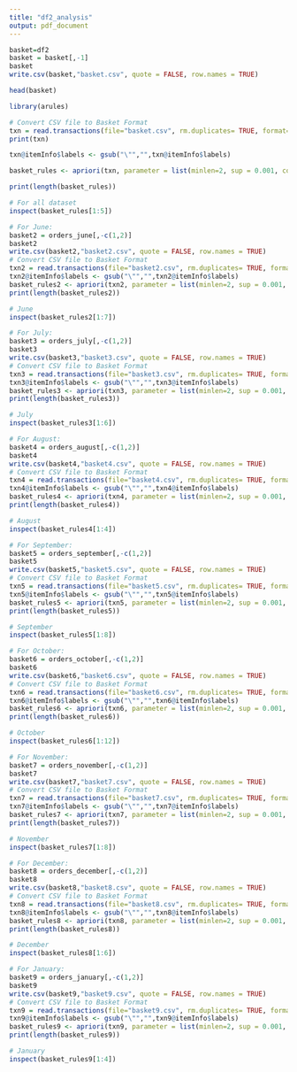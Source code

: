 ---
title: "df2_analysis"
output: pdf_document
---


```{r setup, include=FALSE}
basket=df2
basket = basket[,-1]
basket
write.csv(basket,"basket.csv", quote = FALSE, row.names = TRUE)

```

```{r}
head(basket)
```

```{r}
library(arules)
```

```{r}
# Convert CSV file to Basket Format
txn = read.transactions(file="basket.csv", rm.duplicates= TRUE, format="basket",sep=",",cols=1);
print(txn)
```
```{r}
txn@itemInfo$labels <- gsub("\"","",txn@itemInfo$labels)
```

```{r}
basket_rules <- apriori(txn, parameter = list(minlen=2, sup = 0.001, conf = 0.05, target="rules"))
```

```{r}
print(length(basket_rules))
```

```{r}
# For all dataset
inspect(basket_rules[1:5])
```

```{r}
# For June:
basket2 = orders_june[,-c(1,2)]
basket2
write.csv(basket2,"basket2.csv", quote = FALSE, row.names = TRUE)
# Convert CSV file to Basket Format
txn2 = read.transactions(file="basket2.csv", rm.duplicates= TRUE, format="basket",sep=",",cols=1);
txn2@itemInfo$labels <- gsub("\"","",txn2@itemInfo$labels)
basket_rules2 <- apriori(txn2, parameter = list(minlen=2, sup = 0.001, conf = 0.05, target="rules"))
print(length(basket_rules2))
```
```{r}
# June
inspect(basket_rules2[1:7])
```

```{r}
# For July:
basket3 = orders_july[,-c(1,2)]
basket3
write.csv(basket3,"basket3.csv", quote = FALSE, row.names = TRUE)
# Convert CSV file to Basket Format
txn3 = read.transactions(file="basket3.csv", rm.duplicates= TRUE, format="basket",sep=",",cols=1);
txn3@itemInfo$labels <- gsub("\"","",txn3@itemInfo$labels)
basket_rules3 <- apriori(txn3, parameter = list(minlen=2, sup = 0.001, conf = 0.05, target="rules"))
print(length(basket_rules3))
```

```{r}
# July
inspect(basket_rules3[1:6])
```

```{r}
# For August:
basket4 = orders_august[,-c(1,2)]
basket4
write.csv(basket4,"basket4.csv", quote = FALSE, row.names = TRUE)
# Convert CSV file to Basket Format
txn4 = read.transactions(file="basket4.csv", rm.duplicates= TRUE, format="basket",sep=",",cols=1);
txn4@itemInfo$labels <- gsub("\"","",txn4@itemInfo$labels)
basket_rules4 <- apriori(txn4, parameter = list(minlen=2, sup = 0.001, conf = 0.05, target="rules"))
print(length(basket_rules4))
```
```{r}
# August
inspect(basket_rules4[1:4])
```

```{r}
# For September:
basket5 = orders_september[,-c(1,2)]
basket5
write.csv(basket5,"basket5.csv", quote = FALSE, row.names = TRUE)
# Convert CSV file to Basket Format
txn5 = read.transactions(file="basket5.csv", rm.duplicates= TRUE, format="basket",sep=",",cols=1);
txn5@itemInfo$labels <- gsub("\"","",txn5@itemInfo$labels)
basket_rules5 <- apriori(txn5, parameter = list(minlen=2, sup = 0.001, conf = 0.05, target="rules"))
print(length(basket_rules5))
```

```{r}
# September
inspect(basket_rules5[1:8])
```
```{r}
# For October:
basket6 = orders_october[,-c(1,2)]
basket6
write.csv(basket6,"basket6.csv", quote = FALSE, row.names = TRUE)
# Convert CSV file to Basket Format
txn6 = read.transactions(file="basket6.csv", rm.duplicates= TRUE, format="basket",sep=",",cols=1);
txn6@itemInfo$labels <- gsub("\"","",txn6@itemInfo$labels)
basket_rules6 <- apriori(txn6, parameter = list(minlen=2, sup = 0.001, conf = 0.05, target="rules"))
print(length(basket_rules6))
```

```{r}
# October
inspect(basket_rules6[1:12])
```

```{r}
# For November:
basket7 = orders_november[,-c(1,2)]
basket7
write.csv(basket7,"basket7.csv", quote = FALSE, row.names = TRUE)
# Convert CSV file to Basket Format
txn7 = read.transactions(file="basket7.csv", rm.duplicates= TRUE, format="basket",sep=",",cols=1);
txn7@itemInfo$labels <- gsub("\"","",txn7@itemInfo$labels)
basket_rules7 <- apriori(txn7, parameter = list(minlen=2, sup = 0.001, conf = 0.05, target="rules"))
print(length(basket_rules7))
```

```{r}
# November
inspect(basket_rules7[1:8])
```

```{r}
# For December:
basket8 = orders_december[,-c(1,2)]
basket8
write.csv(basket8,"basket8.csv", quote = FALSE, row.names = TRUE)
# Convert CSV file to Basket Format
txn8 = read.transactions(file="basket8.csv", rm.duplicates= TRUE, format="basket",sep=",",cols=1);
txn8@itemInfo$labels <- gsub("\"","",txn8@itemInfo$labels)
basket_rules8 <- apriori(txn8, parameter = list(minlen=2, sup = 0.001, conf = 0.05, target="rules"))
print(length(basket_rules8))
```

```{r}
# December
inspect(basket_rules8[1:6])
```
```{r}
# For January:
basket9 = orders_january[,-c(1,2)]
basket9
write.csv(basket9,"basket9.csv", quote = FALSE, row.names = TRUE)
# Convert CSV file to Basket Format
txn9 = read.transactions(file="basket9.csv", rm.duplicates= TRUE, format="basket",sep=",",cols=1);
txn9@itemInfo$labels <- gsub("\"","",txn9@itemInfo$labels)
basket_rules9 <- apriori(txn9, parameter = list(minlen=2, sup = 0.001, conf = 0.05, target="rules"))
print(length(basket_rules9))
```

```{r}
# January
inspect(basket_rules9[1:4])
```